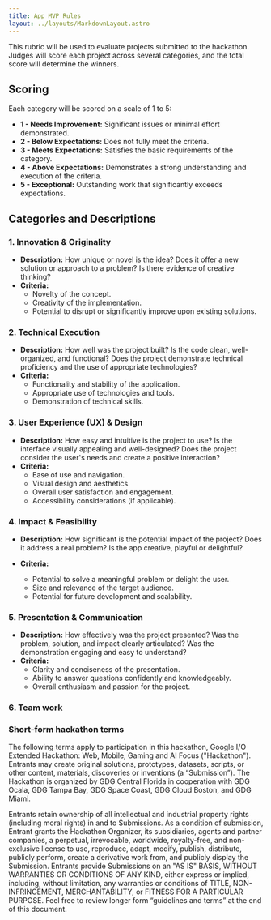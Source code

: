 ```yaml
---
title: App MVP Rules
layout: ../layouts/MarkdownLayout.astro
---
```


This rubric will be used to evaluate projects submitted to the hackathon. Judges will score each project across several categories, and the total score will determine the winners.

## Scoring

Each category will be scored on a scale of 1 to 5:

*   **1 - Needs Improvement:** Significant issues or minimal effort demonstrated.
*   **2 - Below Expectations:** Does not fully meet the criteria.
*   **3 - Meets Expectations:** Satisfies the basic requirements of the category.
*   **4 - Above Expectations:** Demonstrates a strong understanding and execution of the criteria.
*   **5 - Exceptional:** Outstanding work that significantly exceeds expectations.

## Categories and Descriptions

### 1. Innovation & Originality

*   **Description:** How unique or novel is the idea? Does it offer a new solution or approach to a problem? Is there evidence of creative thinking?
*   **Criteria:**
    *   Novelty of the concept.
    *   Creativity of the implementation.
    *   Potential to disrupt or significantly improve upon existing solutions.

### 2. Technical Execution

*   **Description:** How well was the project built? Is the code clean, well-organized, and functional? Does the project demonstrate technical proficiency and the use of appropriate technologies?
*   **Criteria:**
    *   Functionality and stability of the application.
    *   Appropriate use of technologies and tools.
    *   Demonstration of technical skills.

### 3. User Experience (UX) & Design

*   **Description:** How easy and intuitive is the project to use? Is the interface visually appealing and well-designed? Does the project consider the user's needs and create a positive interaction?
*   **Criteria:**
    *   Ease of use and navigation.
    *   Visual design and aesthetics.
    *   Overall user satisfaction and engagement.
    *   Accessibility considerations (if applicable).

### 4. Impact & Feasibility

*   **Description:** How significant is the potential impact of the project? Does it address a real problem?  Is the app creative, playful or delightful?

*   **Criteria:**
    *   Potential to solve a meaningful problem or delight the user.
    *   Size and relevance of the target audience.    
    *   Potential for future development and scalability.

### 5. Presentation & Communication

*   **Description:** How effectively was the project presented? Was the problem, solution, and impact clearly articulated? Was the demonstration engaging and easy to understand?
*   **Criteria:**
    *   Clarity and conciseness of the presentation.    
    *   Ability to answer questions confidently and knowledgeably.
    *   Overall enthusiasm and passion for the project.

### 6. Team work

### Short-form hackathon terms

The following terms apply to participation in this hackathon, Google I/O Extended Hackathon: Web, Mobile, Gaming and AI Focus ("Hackathon"). Entrants may create original solutions, prototypes, datasets, scripts, or other content, materials, discoveries or inventions (a “Submission”). The Hackathon is organized by GDG Central Florida in cooperation with GDG Ocala, GDG Tampa Bay, GDG Space Coast, GDG Cloud Boston, and GDG Miami.

Entrants retain ownership of all intellectual and industrial property rights (including moral rights) in and to Submissions.
As a condition of submission, Entrant grants the Hackathon Organizer, its subsidiaries, agents and partner companies, a perpetual, irrevocable, worldwide, royalty-free, and non-exclusive license to use, reproduce, adapt, modify, publish, distribute, publicly perform, create a derivative work from, and publicly display the Submission.
Entrants provide Submissions on an "AS IS" BASIS, WITHOUT WARRANTIES OR CONDITIONS OF ANY KIND, either express or implied, including, without limitation, any warranties or conditions of TITLE, NON-INFRINGEMENT, MERCHANTABILITY, or FITNESS FOR A PARTICULAR PURPOSE.
Feel free to review longer form “guidelines and terms” at the end of this document.
